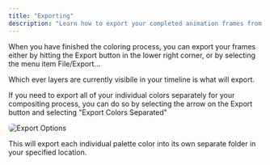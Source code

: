 ```yaml
---
title: "Exporting"
description: "Learn how to export your completed animation frames from Cadmium"
---
```


When you have finished the coloring process, you can export your frames either by hitting the Export button in the lower right corner, or by selecting the menu item File/Export…

Which ever layers are currently visibile in your timeline is what will export.

If you need to export all of your individual colors separately for your compositing process, you can do so by selecting the arrow on the Export button and selecting "Export Colors Separated"

<img src="/images/exporting/export-options.png" alt="Export Options" style="border-radius: 8px;" />

This will export each individual palette color into its own separate folder in your specified location.
